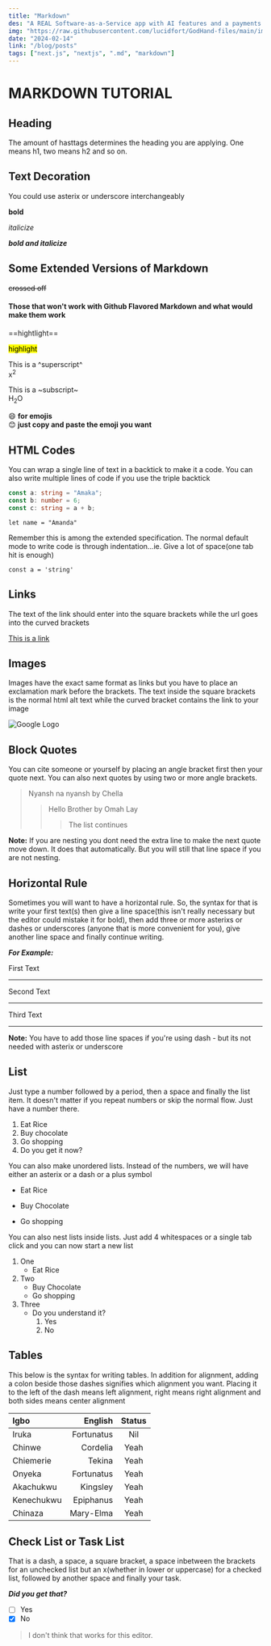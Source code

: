 ```yaml
---
title: "Markdown"
des: "A REAL Software-as-a-Service app with AI features and a payments and credits system using the latest tech stack."
img: "https://raw.githubusercontent.com/lucidfort/GodHand-files/main/images/barblonz.jpg"
date: "2024-02-14"
link: "/blog/posts"
tags: ["next.js", "nextjs", ".md", "markdown"]
---
```


# MARKDOWN TUTORIAL

## Heading

The amount of hasttags determines the heading you are applying. One means h1, two means h2 and so on.

## Text Decoration

You could use asterix or underscore interchangeably

**bold**

_italicize_

**_bold and italicize_**

## Some Extended Versions of Markdown

~~crossed off~~

#### Those that won't work with Github Flavored Markdown and what would make them work

==hightlight==

<mark>highlight</mark>

This is a ^superscript^  
x<sup>2</sup>

This is a ~subscript~  
H<sub>2</sub>O

:smile: **for emojis**  
😊 **just copy and paste the emoji you want**

## HTML Codes

You can wrap a single line of text in a backtick to make it a code. You can also write multiple lines of code if you use the triple backtick

```ts //adding this will make your code more readable
const a: string = "Amaka";
const b: number = 6;
const c: string = a + b;
```

`let name = "Amanda"`

Remember this is among the extended specification. The normal default mode to write code is through indentation...ie. Give a lot of space(one tab hit is enough)

    const a = 'string'

## Links

The text of the link should enter into the square brackets while the url goes into the curved brackets

[This is a link](https://google.com)

## Images

Images have the exact same format as links but you have to place an exclamation mark before the brackets. The text inside the square brackets is the normal html alt text while the curved bracket contains the link to your image

![Google Logo](images/profile-photo_resized.jpg)

<CustomImage
  src="https://raw.githubusercontent.com/lucidfort/GodHand-files/main/images/barblonz.jpg"
  alt="It's me again"
/>

## Block Quotes

You can cite someone or yourself by placing an angle bracket first then your quote next. You can also next quotes by using two or more angle brackets.

> Nyansh na nyansh by Chella
>
> > Hello Brother by Omah Lay
> >
> > > The list continues

**Note:** If you are nesting you dont need the extra line to make the next quote move down. It does that automatically. But you will still that line space if you are not nesting.

## Horizontal Rule

Sometimes you will want to have a horizontal rule. So, the syntax for that is write your first text(s) then give a line space(this isn't really necessary but the editor could mistake it for bold), then add three or more asterixs or dashes or underscores (anyone that is more convenient for you), give another line space and finally continue writing.

**_For Example:_**

First Text

---

Second Text

---

Third Text

---

**Note:** You have to add those line spaces if you're using dash - but its not needed with asterix or underscore

## List

Just type a number followed by a period, then a space and finally the list item. It doesn't matter if you repeat numbers or skip the normal flow. Just have a number there.

1. Eat Rice
2. Buy chocolate
3. Go shopping
4. Do you get it now?

You can also make unordered lists. Instead of the numbers, we will have either an asterix or a dash or a plus symbol

- Eat Rice

* Buy Chocolate

- Go shopping

You can also nest lists inside lists. Just add 4 whitespaces or a single tab click and you can now start a new list

1. One
   - Eat Rice
1. Two
   - Buy Chocolate
   * Go shopping
1. Three
   - Do you understand it?
     1. Yes
     1. No

## Tables

This below is the syntax for writing tables. In addition for alignment, adding a colon beside those dashes signifies which alignment you want. Placing it to the left of the dash means left alignment, right means right alignment and both sides means center alignment

| Igbo       |    English | Status |
| :--------- | ---------: | :----: |
| Iruka      | Fortunatus |  Nil   |
| Chinwe     |   Cordelia |  Yeah  |
| Chiemerie  |     Tekina |  Yeah  |
| Onyeka     | Fortunatus |  Yeah  |
| Akachukwu  |   Kingsley |  Yeah  |
| Kenechukwu |  Epiphanus |  Yeah  |
| Chinaza    |  Mary-Elma |  Yeah  |

## Check List or Task List

That is a dash, a space, a square bracket, a space inbetween the brackets for an unchecked list but an x(whether in lower or uppercase) for a checked list, followed by another space and finally your task.

**_Did you get that?_**

- [ ] Yes
- [x] No

> I don't think that works for this editor.
